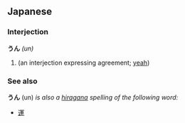 ==Japanese==
===Interjection===
'''うん''' ''(un)''
# (an interjection expressing agreement; [[yeah]])

===See also===
'''うん''' (un) ''is also a [[hiragana]] spelling of the following word:''
* [[運]]